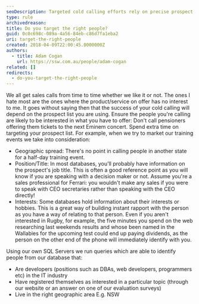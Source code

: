 ```yaml
---
seoDescription: Targeted cold calling efforts rely on precise prospect lists that align with your product or service offerings. By considering factors such as geographic spread, position/title, and interests, you can ensure a higher likelihood of success in your sales calls.
type: rule
archivedreason:
title: Do you target the right people?
guid: 0c0c698c-089a-4a56-84eb-c86d7fa1eba2
uri: target-the-right-people
created: 2018-04-09T22:00:45.0000000Z
authors:
  - title: Adam Cogan
    url: https://ssw.com.au/people/adam-cogan
related: []
redirects:
  - do-you-target-the-right-people
---
```


We all get sales calls from time to time whether we like it or not. The ones I hate most are the ones where the product/service on offer has no interest to me. It goes without saying then that the success of your cold calling will depend on the prospect list you are using. Ensure the people you're calling are likely to be interested in what you have to offer: Don't call pensioners offering them tickets to the next Eminem concert. Spend extra time on targeting your prospect list.
For example, when we try to market our training events we take into consideration:

- Geographic spread: There's no point in calling people in another state for a half-day training event.
- Position/Title: In most databases, you'll probably have information on the prospect's job title. This is often a good reference point as you will know if you are speaking with a decision maker or not. Assume you're a sales professional for Ferrari: you wouldn't make any sales if you were to speak with CEO secretaries rather than speaking with the CEO directly!
- Interests: Some databases hold information about their interests or hobbies. This is a great way of building instant rapport with the person as you have a way of relating to that person. Even if you aren't interested in Rugby, for example, the five minutes you spend on the web researching last weekends results and whose been named in the Wallabies for the upcoming test could end up paying dividends, as the person on the other end of the phone will immediately identify with you.

Using our own SQL Servers we run queries which are able to identify people from our database that:

- Are developers (positions such as DBAs, web developers, programmers etc) in the IT industry
- Have registered themselves as interested in a particular topic (through our website or an answer on one of our evaluation surveys)
- Live in the right geographic area E.g. NSW